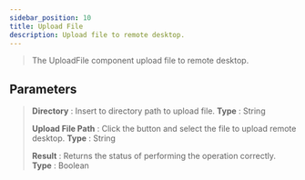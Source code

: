 ```yaml
---
sidebar_position: 10
title: Upload File
description: Upload file to remote desktop.
---
```

> The UploadFile component upload file to remote desktop.

## Parameters

> **Directory** : Insert to directory path to upload file. **Type** : String
>
> **Upload File Path** : Click the button and select the file to upload remote desktop. **Type** : String
>
> **Result** : Returns the status of performing the operation correctly. **Type** : Boolean